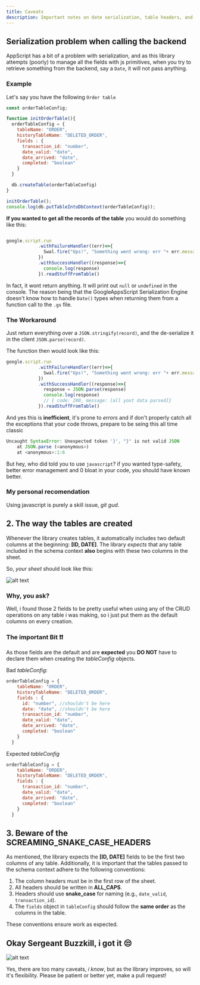 ```yaml
---
title: Caveats
description: Important notes on date serialization, table headers, and more.
---
```



## Serialization problem when calling the backend
AppScript has a bit of a problem with serialization, and as this library attempts (poorly) to manage all the fields with js primitives, when you try to retrieve something from the backend, say a `Date`, it will not pass anything.

### Example
Let's say you have the following `Order table`

```javascript
const orderTableConfig;

function initOrderTable(){
  orderTableConfig = {
    tableName: "ORDER",
    historyTableName: "DELETED_ORDER",
    fields : {
      transaction_id: "number",
      date_valid: "date",
      date_arrived: "date",
      completed: "boolean"
    }
  }

  db.createTable(orderTableConfig)
}

initOrderTable();
console.log(db.putTableIntoDbContext(orderTableConfig));

```

**If you wanted to get all the records of the table** you would do something like this:

```javascript

google.script.run
            .withFailureHandler((err)=>{
              Swal.fire("Ups!", "Something went wrong: err "+ err.message, "error")
            })
            .withSuccessHandler((response)=>{
              console.log(response)
            }).readStuffFromTable()

```

In fact, it wont return anything. It will print out `null` or `undefined` in the console. The reason being that the GoogleAppsScript Serialization Engine doesn't know how to handle `Date()` types when returning them from a function call to the `.gs` file.

### The Workaround

Just return everything over a `JSON.stringify(record)`, and the de-serialize it in the client `JSON.parse(record)`.

The function then would look like this:

```javascript
google.script.run
            .withFailureHandler((err)=>{
              Swal.fire("Ups!", "Something went wrong: err "+ err.message, "error")
            })
            .withSuccessHandler((response)=>{
              response = JSON.parse(response)
              console.log(response)
              // { code: 200, message: [all yout data parsed]}
            }).readStuffFromTable()

```

And yes this is **inefficient**, it's prone to *errors* and if don't properly catch all the exceptions that your code throws, prepare to be seing this all time classic

```javascript
Uncaught SyntaxError: Unexpected token '}', "}" is not valid JSON
    at JSON.parse (<anonymous>)
    at <anonymous>:1:6
```
But hey, who did told you to use `javascript`? if you wanted type-safety, better error management and 0 bloat in your code, you should have known better.

### My personal recomendation
Using javascript is purely a skill issue, *git gud*.

## 2. The way the tables are created

Whenever the library creates tables, it automatically includes two default columns at the beginning: **[ID, DATE]**. The library *expects* that any table included in the schema context **also** begins with these two columns in the sheet.

So, *your sheet* should look like this:

![alt text](assets/image-1.png)

### Why, you ask?

Well, i found those 2 fields to be pretty useful when using any of the CRUD operations on any table i was making, so i just put them as the default columns on every creation.

### The important Bit ❗❗

As those fields are the default and are **expected** you **DO NOT** have to declare them when creating the *tableConfig* objects. 

Bad *tableConfig*:
```javascript
orderTableConfig = {
    tableName: "ORDER",
    historyTableName: "DELETED_ORDER",
    fields : {
      id: "number", //shouldn't be here
      date: "date", //shouldn't be here
      transaction_id: "number",
      date_valid: "date",
      date_arrived: "date",
      completed: "boolean"
    }
  }

```

Expected *tableConfig*
```javascript
orderTableConfig = {
    tableName: "ORDER",
    historyTableName: "DELETED_ORDER",
    fields : {
      transaction_id: "number",
      date_valid: "date",
      date_arrived: "date",
      completed: "boolean"
    }
  }

```

## 3. Beware of the SCREAMING_SNAKE_CASE_HEADERS

As mentioned, the library expects the **[ID, DATE]** fields to be the first two columns of any table. Additionally, it is important that the tables passed to the schema context adhere to the following conventions:

1. The column headers must be in the first row of the sheet.
2. All headers should be written in **ALL_CAPS**.
3. Headers should use **snake_case** for naming (e.g., `date_valid`, `transaction_id`).
4. The `fields` object in `tableConfig` should follow the **same order** as the columns in the table.

These conventions ensure work as expected.

## Okay Sergeant Buzzkill, i got it 😒

![alt text](assets/any-more-questions-sergeant-buzz-kill-charlie.gif)

Yes, there are too many caveats, *i know*, but as the library improves, so will it's flexibility. Please be patient or better yet, make a pull request!

